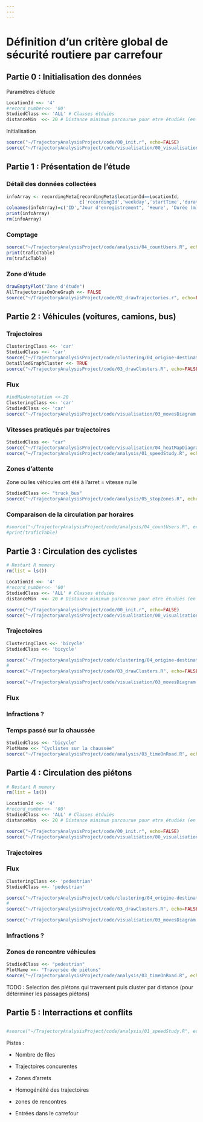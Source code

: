 ```yaml
---
---
---
```


# Définition d'un critère global de sécurité routiere par carrefour

## Partie 0 : Initialisation des données

Paramêtres d'étude

```r
LocationId <<- '4'
#record_number<<- '00'
StudiedClass <<- 'ALL' # Classes étduiés
distanceMin  <<- 20 # Distance minimum parcourue pour etre étudiés (en metres)
```

Initialisation

```r
source("~/TrajectoryAnalysisProject/code/00_init.r", echo=FALSE)
source("~/TrajectoryAnalysisProject/code/visualisation/00_visualisationInit.R", echo=FALSE)
```

## Partie 1 : Présentation de l'étude

### Détail des données collectées

```r
infoArray <- recordingMeta[recordingMeta$locationId==LocationId,
                           c('recordingId','weekday','startTime','duration(m)','numVehicles')] 
colnames(infoArray)=c('ID',"Jour d'enregistrement", 'Heure', 'Durée (m)', 'Usagers observés')
print(infoArray)
rm(infoArray)
```

### Comptage

```r
source("~/TrajectoryAnalysisProject/code/analysis/04_countUsers.R", echo=FALSE)
print(traficTable)
rm(traficTable)
```

### Zone d'étude

```r
drawEmptyPlot("Zone d'étude")
AllTrajectoriesOnOneGraph <<- FALSE
source("~/TrajectoryAnalysisProject/code/02_drawTrajectories.r", echo=FALSE)

```

## Partie 2 : Véhicules (voitures, camions, bus)

### Trajectoires

```r
ClusteringClass <<- 'car'
StudiedClass <<- 'car'
source("~/TrajectoryAnalysisProject/code/clustering/04_origine-destinationClustering.r", echo=FALSE)
DetailledGraphCluster <<- TRUE
source("~/TrajectoryAnalysisProject/code/03_drawClusters.R", echo=FALSE)
```

### Flux

```r
#indMaxAnnotation <<-20
ClusteringClass <<- 'car'
StudiedClass <<- 'car'
source("~/TrajectoryAnalysisProject/code/visualisation/03_movesDiagram.R", echo=FALSE)
```

### Vitesses pratiqués par trajectoires

```r
StudiedClass <<- "car"
source("~/TrajectoryAnalysisProject/code/visualisation/04_heatMapDiagram.R", echo=FALSE)
source("~/TrajectoryAnalysisProject/code/analysis/01_speedStudy.R", echo=FALSE)
```

### Zones d'attente

Zone où les véhicules ont été à l'arret = vitesse nulle

```r
StudiedClass <<- "truck_bus"
source("~/TrajectoryAnalysisProject/code/analysis/05_stopZones.R", echo=FALSE)
```

### Comparaison de la circulation par horaires

```r

#source("~/TrajectoryAnalysisProject/code/analysis/04_countUsers.R", echo=FALSE)
#print(traficTable)
```

## Partie 3 : Circulation des cyclistes

```r
# Restart R memory
rm(list = ls())

LocationId <<- '4'
#record_number<<- '00'
StudiedClass <<- 'ALL' # Classes étduiés
distanceMin  <<- 20 # Distance minimum parcourue pour etre étudiés (en metres)

source("~/TrajectoryAnalysisProject/code/00_init.r", echo=FALSE)
source("~/TrajectoryAnalysisProject/code/visualisation/00_visualisationInit.R", echo=FALSE)
```

### Trajectoires

```r
ClusteringClass <<- 'bicycle'
StudiedClass <<- 'bicycle'    

source("~/TrajectoryAnalysisProject/code/clustering/04_origine-destinationClustering.r", echo=FALSE)
# 
source("~/TrajectoryAnalysisProject/code/03_drawClusters.R", echo=FALSE)

source("~/TrajectoryAnalysisProject/code/visualisation/03_movesDiagram.R", echo=FALSE)

```

### Flux

### Infractions ?

### Temps passé sur la chaussée

```r
StudiedClass <<- "bicycle"
PlotName <<- "Cyclistes sur la chaussée"
source("~/TrajectoryAnalysisProject/code/analysis/03_timeOnRoad.R", echo=FALSE)
```

## Partie 4 : Circulation des piétons

```r
# Restart R memory
rm(list = ls())

LocationId <<- '4'
#record_number<<- '00'
StudiedClass <<- 'ALL' # Classes étduiés
distanceMin  <<- 20 # Distance minimum parcourue pour etre étudiés (en metres)

source("~/TrajectoryAnalysisProject/code/00_init.r", echo=FALSE)
source("~/TrajectoryAnalysisProject/code/visualisation/00_visualisationInit.R", echo=FALSE)
```

### Trajectoires

### Flux

```r
ClusteringClass <<- 'pedestrian'
StudiedClass <<- 'pedestrian'    

source("~/TrajectoryAnalysisProject/code/clustering/04_origine-destinationClustering.r", echo=FALSE)
# 
source("~/TrajectoryAnalysisProject/code/03_drawClusters.R", echo=FALSE)

source("~/TrajectoryAnalysisProject/code/visualisation/03_movesDiagram.R", echo=FALSE)
```

### Infractions ?

### Zones de rencontre véhicules

```r
StudiedClass <<- "pedestrian"
PlotName <<- "Traversée de piétons"
source("~/TrajectoryAnalysisProject/code/analysis/03_timeOnRoad.R", echo=FALSE)
```

TODO : Selection des piétons qui traversent puis cluster par distance (pour déterminer les passages piétons)

## Partie 5 : Interractions et conflits

## 

```r
#source("~/TrajectoryAnalysisProject/code/analysis/01_speedStudy.R", echo=FALSE)
```

Pistes :

-   Nombre de files

-   Trajectoires concurentes

-   Zones d'arrets

-   Homogénéité des trajectoires

-   zones de rencontres

-   Entrées dans le carrefour
